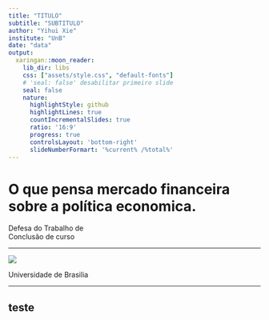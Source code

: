 ```yaml
---
title: "TITULO"
subtitle: "SUBTITULO"
author: "Yihui Xie"
institute: "UnB"
date: "data"
output:
  xaringan::moon_reader:
    lib_dir: libs
    css: ["assets/style.css", "default-fonts"]
    # 'seal: false' desabilitar primeiro slide
    seal: false
    nature:
      highlightStyle: github
      highlightLines: true
      countIncrementalSlides: true
      ratio: '16:9'
      progress: true
      controlsLayout: 'bottom-right'
      slideNumberFormart: '%current% /%total%'
---
```

<!-- titulo -->
<h1 class="maintitulo">O que pensa mercado financeira sobre a política economica.</h1>

<!-- natureza -->
<span class="natureza">Defesa do Trabalho de <br> Conclusão de curso</span>

<!-- linha -->
<hr class="linha"> 

<!-- rodapé -->
<div class="footer">
 <div class="footer-content">
  <!-- logo UnB -->
  <img src="/img/unb-logo.png" class="footer-content-img"></img>
  <!-- Linha vertical -->
  <div class="footer-vertical-line"></div>
  <!-- Texto-UnB -->
  <span>Universidade de Brasilia</span>
</div>

---
## teste